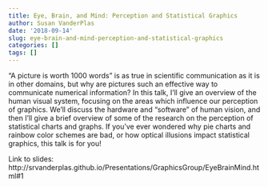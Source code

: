 ```yaml
---  
title: Eye, Brain, and Mind: Perception and Statistical Graphics 
author: Susan VanderPlas 
date: '2018-09-14' 
slug: eye-brain-and-mind-perception-and-statistical-graphics 
categories: [] 
tags: [] 
--- 
```


"A picture is worth 1000 words" is as true in scientific communication as it is in other domains, but why are pictures such an effective way to communicate numerical information? In this talk, I'll give an overview of the human visual system, focusing on the areas which influence our perception of graphics. We'll discuss the hardware and "software" of human vision, and then I'll give a brief overview of some of the research on the perception of statistical charts and graphs. If you've ever wondered why pie charts and rainbow color schemes are bad, or how optical illusions impact statistical graphics, this talk is for you! 

Link to slides: http://srvanderplas.github.io/Presentations/GraphicsGroup/EyeBrainMind.html#1  

